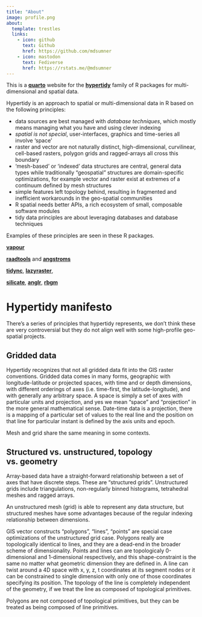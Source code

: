 ```yaml
---
title: "About"
image: profile.png
about:
  template: trestles
  links:
    - icon: github
      text: Github
      href: https://github.com/mdsumner
    - icon: mastodon
      text: Fediverse
      href: https://rstats.me/@mdsumner
---
```



This is a [**quarto**](https://quarto.org/) website for the [**hypertidy**](https://github.com/hypertidy) family of R packages for multi-dimensional and spatial data. 

Hypertidy is an approach to spatial or multi-dimensional data in R based on the following principles: 

* data sources are best managed with *database techniques*, which mostly means managing what you have and using clever indexing
* *spatial is not special*, user-interfaces, graphics and time-series all involve 'space'
* raster and vector are not naturally distinct, high-dimensional, curvilinear, cell-based rasters, polygon grids and ragged-arrays all cross this boundary
* 'mesh-based' or 'indexed' data structures are central, general data types while traditionally "geospatial" structures are domain-specific optimizations, for example vector and raster exist at extremes of a continuum defined by mesh structures
* simple features left topology behind, resulting in fragmented and inefficient workarounds in the geo-spatial communities 
* R spatial needs better APIs, a rich ecosystem of small, composable software modules
* tidy data principles are about leveraging databases and database techniques

Examples of these principles are seen in these R packages. 

[**vapour**](https://github.com/hypertidy/vapour)

[**raadtools**](https://github.com/AustralianAntarcticDivision/raadtools) and  [**angstroms**](https://github.com/AustralianAntarcticDivision/angstroms)

[**tidync**](https://github.com/ropensci/tidync), [**lazyraster**](https://github.com/hypertidy/lazyraster), 

[**silicate**](https://github.com/hypertidy/silicate), [**anglr**](https://github.com/hypertidy/anglr), [**rbgm**](https://github.com/AustralianAntarcticDivision/rbgm/)



# Hypertidy manifesto

There's a series of principles that hypertidy represents, we don't think these are very controversial but they do not align well with 
some high-profile geo-spatial projects. 


## Gridded data 

Hypertidy recognizes that not all gridded data fit into the GIS raster conventions. Gridded data comes in many forms, geographic with longitude-latitude or projected spaces, with time and or depth dimensions, with different orderings of axes (i.e. time-first, the latitude-longitude), and with generally any arbitrary space. A space is simply a set of axes with particular units and projection, and yes we mean "space" and "projection" in the more general mathematical sense. Date-time data is a projection, there is a mapping of a particular set of values to the real line and the position on that line for particular instant is defined by the axis units and epoch. 

Mesh and grid share the same meaning in some contexts. 

## Structured vs. unstructured, topology vs. geometry

Array-based data have a straight-forward relationship between a set of axes that have discrete steps. These are "structured grids". Unstructured grids include triangulations, non-regularly binned histograms, tetrahedral meshes and ragged arrays. 

An unstructured mesh (grid) is able to represent any data structure, but structured meshes have some advantages because of the regular indexing relationship between dimensions. 

GIS vector constructs "polygons", "lines", "points" are special case optimizations of the unstructured grid case. Polygons really are topologically identical to lines, and they are a dead-end in the broader scheme of dimensionality. Points and lines can are topologicaly 0-dimensional and 1-dimensional respectively, and this shape-constraint is the same no matter what geometric dimension they are defined in. A line can twist around a 4D space with x, y, z, t coordinates at its segment nodes or it can be constrained to single dimension with only one of those coordinates specifying its position. The topology of the line is completely independent of the geometry, if we treat the line as composed of topological primitives. 

Polygons are not composed of topological primitives, but they can be treated as being composed of line primitives. 
